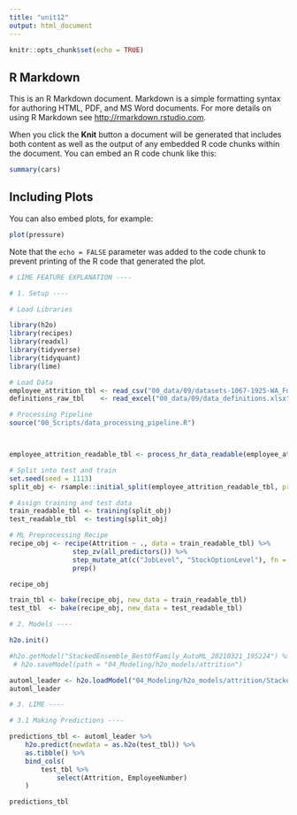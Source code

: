 ```yaml
---
title: "unit12"
output: html_document
---
```


```r
knitr::opts_chunk$set(echo = TRUE)
```

## R Markdown

This is an R Markdown document. Markdown is a simple formatting syntax for authoring HTML, PDF, and MS Word documents. For more details on using R Markdown see <http://rmarkdown.rstudio.com>.

When you click the **Knit** button a document will be generated that includes both content as well as the output of any embedded R code chunks within the document. You can embed an R code chunk like this:

```r
summary(cars)
```

## Including Plots

You can also embed plots, for example:

```r
plot(pressure)
```

Note that the `echo = FALSE` parameter was added to the code chunk to prevent printing of the R code that generated the plot.
```r

# LIME FEATURE EXPLANATION ----

# 1. Setup ----

# Load Libraries 

library(h2o)
library(recipes)
library(readxl)
library(tidyverse)
library(tidyquant)
library(lime)

# Load Data
employee_attrition_tbl <- read_csv("00_data/09/datasets-1067-1925-WA_Fn-UseC_-HR-Employee-Attrition.csv")
definitions_raw_tbl    <- read_excel("00_data/09/data_definitions.xlsx", sheet = 1, col_names = FALSE)

# Processing Pipeline
source("00_Scripts/data_processing_pipeline.R")



employee_attrition_readable_tbl <- process_hr_data_readable(employee_attrition_tbl, definitions_raw_tbl)

# Split into test and train
set.seed(seed = 1113)
split_obj <- rsample::initial_split(employee_attrition_readable_tbl, prop = 0.85)

# Assign training and test data
train_readable_tbl <- training(split_obj)
test_readable_tbl  <- testing(split_obj)

# ML Preprocessing Recipe 
recipe_obj <- recipe(Attrition ~ ., data = train_readable_tbl) %>%
                step_zv(all_predictors()) %>%
                step_mutate_at(c("JobLevel", "StockOptionLevel"), fn = as.factor) %>% 
                prep()

recipe_obj

train_tbl <- bake(recipe_obj, new_data = train_readable_tbl)
test_tbl  <- bake(recipe_obj, new_data = test_readable_tbl)

# 2. Models ----

h2o.init()

#h2o.getModel("StackedEnsemble_BestOfFamily_AutoML_20210321_195224") %>% 
 # h2o.saveModel(path = "04_Modeling/h2o_models/attrition")

automl_leader <- h2o.loadModel("04_Modeling/h2o_models/attrition/StackedEnsemble_BestOfFamily_AutoML_20210321_195224")
automl_leader


```

```r
# 3. LIME ----

# 3.1 Making Predictions ----

predictions_tbl <- automl_leader %>% 
    h2o.predict(newdata = as.h2o(test_tbl)) %>%
    as.tibble() %>%
    bind_cols(
        test_tbl %>%
            select(Attrition, EmployeeNumber)
    )

predictions_tbl
```

